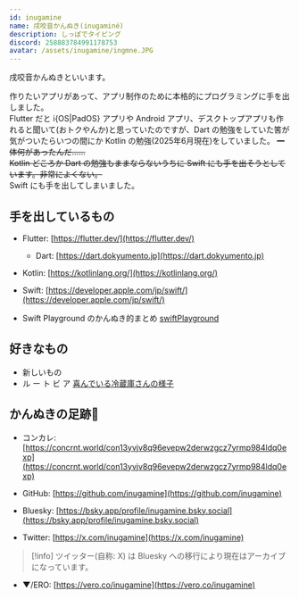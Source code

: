 ```yaml
---
id: inugamine
name: 戌咬音かんぬき(inugaminé)
description: しっぽでタイピング
discord: 258883784991178753
avatar: /assets/inugamine/ingmne.JPG
---
```


戌咬音かんぬきといいます。

作りたいアプリがあって、アプリ制作のために本格的にプログラミングに手を出しました。  
Flutter だと i\{OS|PadOS\} アプリや Android アプリ、デスクトップアプリも作れると聞いて(おトクやんか)と思っていたのですが、Dart の勉強をしていた筈が気がついたらいつの間にか Kotlin の勉強(2025年6月現在)をしていました。 ~~一体何があったんだ......~~   
~~Kotlin どころか Dart の勉強もままならないうちに Swift にも手を出そうとしています。非常によくない。~~   
Swift にも手を出してしまいました。  
  

## 手を出しているもの
- Flutter: [https://flutter.dev/](https://flutter.dev/)
    - Dart: [https://dart.dokyumento.jp](https://dart.dokyumento.jp)

- Kotlin: [https://kotlinlang.org/](https://kotlinlang.org/)

- Swift: [https://developer.apple.com/jp/swift/](https://developer.apple.com/jp/swift/)

- Swift Playground のかんぬき的まとめ [swiftPlayground](/@inugamine/swiftPlayground)


## 好きなもの
- 新しいもの
- ル ー ト ビ ア [喜んでいる冷蔵庫さんの様子](https://x.com/inugamine/status/1672460551824506885)


## かんぬきの足跡🐾
- コンカレ: [https://concrnt.world/con13yvjv8q96evepw2derwzgcz7yrmp984ldq0exp](https://concrnt.world/con13yvjv8q96evepw2derwzgcz7yrmp984ldq0exp)
- GitHub: [https://github.com/inugamine](https://github.com/inugamine)

- Bluesky: [https://bsky.app/profile/inugamine.bsky.social](https://bsky.app/profile/inugamine.bsky.social)
- Twitter: [https://x.com/inugamine](https://x.com/inugamine)
> [!info]
> ツイッター(自称: X) は Bluesky への移行により現在はアーカイブになっています。

- ▼/ERO: [https://vero.co/inugamine](https://vero.co/inugamine)
